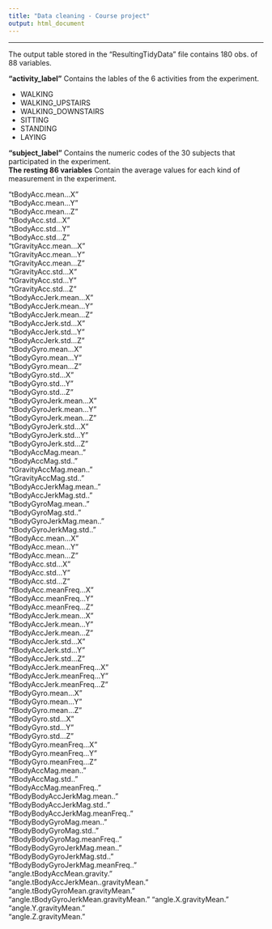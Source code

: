 ```yaml
---
title: "Data cleaning - Course project"
output: html_document
---
```

-------

The output table stored in the "ResultingTidyData" file contains 180 obs. of 88 variables.

**"activity_label"** Contains the lables of the 6 activities from the experiment.

- WALKING            
- WALKING_UPSTAIRS   
- WALKING_DOWNSTAIRS 
- SITTING            
- STANDING          
- LAYING

**"subject_label"** Contains the numeric codes of the 30 subjects that participated in the experiment.    
**The resting 86 variables** Contain the average values for each kind of measurement in the experiment.


"tBodyAcc.mean...X"                    
"tBodyAcc.mean...Y"                   
"tBodyAcc.mean...Z"                    
"tBodyAcc.std...X"                    
"tBodyAcc.std...Y"                     
"tBodyAcc.std...Z"                    
"tGravityAcc.mean...X"                 
"tGravityAcc.mean...Y"                
"tGravityAcc.mean...Z"                 
"tGravityAcc.std...X"                 
"tGravityAcc.std...Y"                  
"tGravityAcc.std...Z"                 
"tBodyAccJerk.mean...X"                
"tBodyAccJerk.mean...Y"               
"tBodyAccJerk.mean...Z"                
"tBodyAccJerk.std...X"                
"tBodyAccJerk.std...Y"                 
"tBodyAccJerk.std...Z"                
"tBodyGyro.mean...X"                   
"tBodyGyro.mean...Y"                  
"tBodyGyro.mean...Z"                   
"tBodyGyro.std...X"                   
"tBodyGyro.std...Y"                    
"tBodyGyro.std...Z"                   
"tBodyGyroJerk.mean...X"               
"tBodyGyroJerk.mean...Y"              
"tBodyGyroJerk.mean...Z"               
"tBodyGyroJerk.std...X"               
"tBodyGyroJerk.std...Y"                
"tBodyGyroJerk.std...Z"               
"tBodyAccMag.mean.."                   
"tBodyAccMag.std.."                   
"tGravityAccMag.mean.."                
"tGravityAccMag.std.."                
"tBodyAccJerkMag.mean.."               
"tBodyAccJerkMag.std.."               
"tBodyGyroMag.mean.."                  
"tBodyGyroMag.std.."                  
"tBodyGyroJerkMag.mean.."              
"tBodyGyroJerkMag.std.."              
"fBodyAcc.mean...X"                    
"fBodyAcc.mean...Y"                   
"fBodyAcc.mean...Z"                    
"fBodyAcc.std...X"                    
"fBodyAcc.std...Y"                     
"fBodyAcc.std...Z"                    
"fBodyAcc.meanFreq...X"                
"fBodyAcc.meanFreq...Y"               
"fBodyAcc.meanFreq...Z"                
"fBodyAccJerk.mean...X"               
"fBodyAccJerk.mean...Y"                
"fBodyAccJerk.mean...Z"               
"fBodyAccJerk.std...X"                 
"fBodyAccJerk.std...Y"                
"fBodyAccJerk.std...Z"                 
"fBodyAccJerk.meanFreq...X"           
"fBodyAccJerk.meanFreq...Y"            
"fBodyAccJerk.meanFreq...Z"           
"fBodyGyro.mean...X"                   
"fBodyGyro.mean...Y"                  
"fBodyGyro.mean...Z"                   
"fBodyGyro.std...X"                   
"fBodyGyro.std...Y"                    
"fBodyGyro.std...Z"                   
"fBodyGyro.meanFreq...X"               
"fBodyGyro.meanFreq...Y"              
"fBodyGyro.meanFreq...Z"               
"fBodyAccMag.mean.."                  
"fBodyAccMag.std.."                    
"fBodyAccMag.meanFreq.."              
"fBodyBodyAccJerkMag.mean.."           
"fBodyBodyAccJerkMag.std.."           
"fBodyBodyAccJerkMag.meanFreq.."       
"fBodyBodyGyroMag.mean.."             
"fBodyBodyGyroMag.std.."               
"fBodyBodyGyroMag.meanFreq.."         
"fBodyBodyGyroJerkMag.mean.."          
"fBodyBodyGyroJerkMag.std.."          
"fBodyBodyGyroJerkMag.meanFreq.."      
"angle.tBodyAccMean.gravity."         
"angle.tBodyAccJerkMean..gravityMean." 
"angle.tBodyGyroMean.gravityMean."    
"angle.tBodyGyroJerkMean.gravityMean." 
"angle.X.gravityMean."                
"angle.Y.gravityMean."                 
"angle.Z.gravityMean."    
